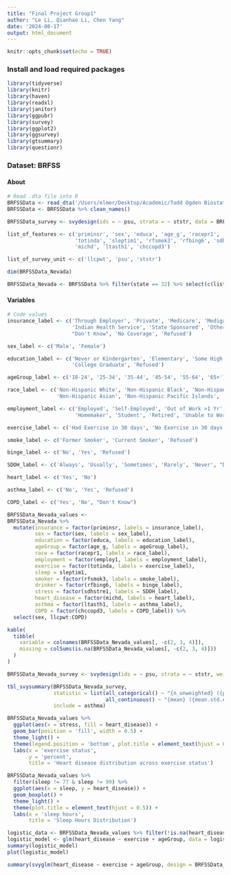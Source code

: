 ```yaml
---
title: "Final Project Group1"
author: "Le Li, Qianhao Li, Chen Yang"
date: '2024-08-17'
output: html_document
---
```


```r
knitr::opts_chunk$set(echo = TRUE)
```

### Install and load required packages

```r
library(tidyverse)
library(knitr)
library(haven)
library(readxl)
library(janitor)
library(ggpubr)
library(survey)
library(ggplot2)
library(ggsurvey)
library(gtsummary)
library(questionr)
```

### Dataset: BRFSS

#### About

```r
# Read .dta file into R
BRFSSData <- read_dta('/Users/elmer/Desktop/Academic/Todd Ogden Biostatistics/Final Project/LLCP2022.dta')
BRFSSData <- BRFSSData %>% clean_names()

BRFSSData_survey <- svydesign(ids = ~ psu, strata = ~ ststr, data = BRFSSData, weights = ~ llcpwt, nest = TRUE)

list_of_features <- c('priminsr', 'sex', 'educa', 'age_g', 'racepr1', 'employ1', 
                      'totinda', 'sleptim1', 'rfsmok3', 'rfbing6', 'sdhstre1', 
                      'michd', 'ltasth1', 'chccopd3')

list_of_survey_unit <- c('llcpwt', 'psu', 'ststr')

dim(BRFSSData_Nevada)

BRFSSData_Nevada <- BRFSSData %>% filter(state == 32) %>% select(c(list_of_features, list_of_survey_unit))
```

#### Variables

```r
# Code values
insurance_label <- c('Through Employer', 'Private', 'Medicare', 'Medigap', 'Medicaid', 'Military Related',
                     'Indian Health Service', 'State Sponsored', 'Other Government Program', 
                     "Don't Know", 'No Coverage', 'Refused')

sex_label <- c('Male', 'Female')

education_label <- c('Never or Kindergarten', 'Elementary', 'Some High School', 'High School Graduate', 'Some College',
                     'College Graduate', 'Refused')

ageGroup_label <- c('18-24', '25-34', '35-44', '45-54', '55-64', '65+')

race_label <- c('Non-Hispanic White', 'Non-Hispanic Black', 'Non-Hispanic American Indian', 
                'Non-Hispanic Asian', 'Non-Hispanic Pacific Islands', 'Multiracial', 'Hispanic')

employment_label <- c('Employed', 'Self-Employed', 'Out of Work >1 Yr', 'Out of Work <1 Yr',
                      'Homemaker', 'Student', 'Retired', 'Unable to Work', 'Refused')

exercise_label <- c('Had Exercise in 30 days', 'No Exercise in 30 days', 'Refused')

smoke_label <- c('Former Smoker', 'Current Smoker', 'Refused')

binge_label <- c('No', 'Yes', 'Refused')

SDOH_label <- c('Always', 'Usually', 'Sometimes', 'Rarely', 'Never', "Don't Know", 'Refused')

heart_label <- c('Yes', 'No')

asthma_label <- c('No', 'Yes', 'Refused')

COPD_label <- c('Yes', 'No', "Don't Know")
```

```r
BRFSSData_Nevada_values <- 
BRFSSData_Nevada %>%
  mutate(insurance = factor(priminsr, labels = insurance_label),
         sex = factor(sex, labels = sex_label),
         education = factor(educa, labels = education_label),
         ageGroup = factor(age_g, labels = ageGroup_label),
         race = factor(racepr1, labels = race_label),
         employment = factor(employ1, labels = employment_label),
         exercise = factor(totinda, labels = exercise_label),
         sleep = sleptim1,
         smoker = factor(rfsmok3, labels = smoke_label),
         drinker = factor(rfbing6, labels = binge_label),
         stress = factor(sdhstre1, labels = SDOH_label),
         heart_disease = factor(michd, labels = heart_label),
         asthma = factor(ltasth1, labels = asthma_label),
         COPD = factor(chccopd3, labels = COPD_label)) %>%
  select(sex, llcpwt:COPD)

kable(
  tibble(
    variable = colnames(BRFSSData_Nevada_values[, -c(2, 3, 4)]),
    missing = colSums(is.na(BRFSSData_Nevada_values[, -c(2, 3, 4)]))
  )
)

BRFSSData_Nevada_survey <- svydesign(ids = ~ psu, strata = ~ ststr, weights = ~ llcpwt, data = BRFSSData_Nevada_values, nest = TRUE)

tbl_svysummary(BRFSSData_Nevada_survey, 
               statistic = list(all_categorical() ~ "{n_unweighted} ({p_unweighted}%, {p}%)",
                                all_continuous() ~ "{mean} ({mean.std.error})"),
               include = asthma)
```

```r
BRFSSData_Nevada_values %>%
  ggplot(aes(x = stress, fill = heart_disease)) +
  geom_bar(position = 'fill', width = 0.5) +
  theme_light() +
  theme(legend.position = 'bottom', plot.title = element_text(hjust = 0.5)) +
  labs(x = 'exercise status',
       y = 'percent',
       title = 'Heart disease distribution across exercise status')

BRFSSData_Nevada_values %>%
  filter(sleep != 77 & sleep != 99) %>%
  ggplot(aes(x = sleep, y = heart_disease)) +
  geom_boxplot() +
  theme_light() +
  theme(plot.title = element_text(hjust = 0.5)) +
  labs(x = 'sleep hours',
       title = 'Sleep Hours Distribution')
```

```r
logistic_data <- BRFSSData_Nevada_values %>% filter(!is.na(heart_disease)) %>% filter(exercise != 'Refused')
logistic_model <- glm(heart_disease ~ exercise + ageGroup, data = logistic_data, family = 'binomial')
summary(logistic_model)
plot(logistic_model)

summary(svyglm(heart_disease ~ exercise + ageGroup, design = BRFSSData_Nevada_survey, family = 'quasibinomial'))
```